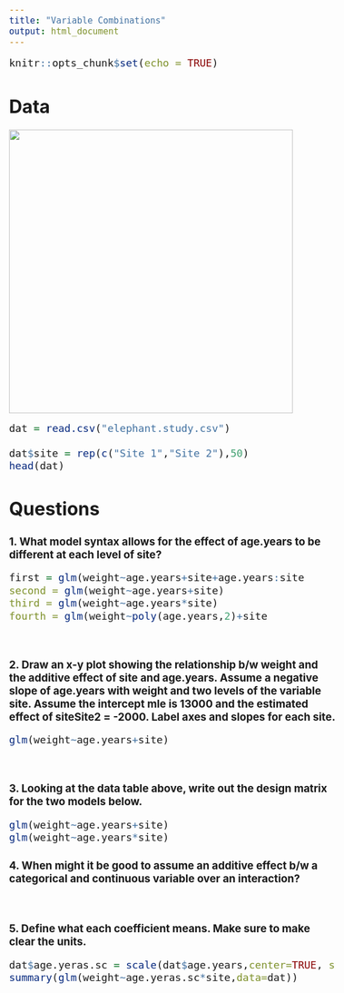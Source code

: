 ```yaml
---
title: "Variable Combinations"
output: html_document
---
```


<style type="text/css">

body, td {
   font-size: 16px;
}
code.r{
  font-size: 18px;
}
pre {
  font-size: 18px
}
</style>


```r
knitr::opts_chunk$set(echo = TRUE)
```

# Data

![](elephant.png){width=500}
```r
dat = read.csv("elephant.study.csv")

dat$site = rep(c("Site 1","Site 2"),50)
head(dat)

```

# Questions

### 1. What model syntax allows for the effect of age.years to be different at each level of  site?

```r
first = glm(weight~age.years+site+age.years:site
second = glm(weight~age.years+site)
third = glm(weight~age.years*site)
fourth = glm(weight~poly(age.years,2)+site
```

<br>

### 2. Draw an x-y plot showing the relationship b/w weight and the additive effect of site and age.years. Assume a negative slope of age.years with weight and two levels of the variable site. Assume the intercept mle is 13000 and the estimated effect of siteSite2 = -2000. Label axes and slopes for each site.

```r
glm(weight~age.years+site)
```

<br>

### 3. Looking at the data table above, write out the design matrix for the two models below.

```r
glm(weight~age.years+site)
glm(weight~age.years*site)
```


### 4. When might it be good to assume an additive effect b/w a categorical and continuous variable over an interaction? 

<br>

### 5. Define what each coefficient means. Make sure to make clear the units.

```r
dat$age.yeras.sc = scale(dat$age.years,center=TRUE, scale=TRUE)
summary(glm(weight~age.yeras.sc*site,data=dat))
```


<br>
<br>